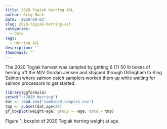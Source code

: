 ```yaml
---
title: 2020 Togiak Herring ASL
author: Greg Buck
date: '2020-08-03'
slug: 2020-togiak-herring-asl
categories:
  - Data
tags:
  - Herring ASL
description: ''
thumbnail: ''
---
```



The 2020 Togiak harvest was sampled by getting 6 (?) 50 lb boxes of herring off the M/V Gordan Jensen and shipped through Dillingham to King Salmon where salmon catch samplers worked them up while waiting for salmon processors to get started.

```r

library(ggformula)
setwd("~/2020 Herring")
dat <- read.csv("combined.samples.csv")
tmp <- subset(dat,age<28)
gf_boxplot(weight~age, group = ~age, data = tmp)

```

Figure 1. boxplot of 2020 Togiak herring weight at age.


